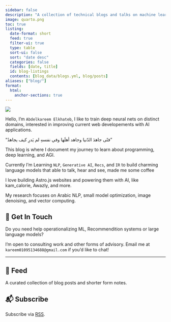 ```yaml
---
sidebar: false
description: "A collection of technical blogs and talks on machine learning and data science."
image: quarto.png
toc: true
listing:
  date-format: short
  feed: true
  filter-ui: true
  type: table
  sort-ui: false
  sort: "date desc"
  categories: false
  fields: [date, title]
  id: blog-listings
  contents: [blog_data/blogs.yml, blog/posts]
aliases: ["blog/"]
format:
  html:
    anchor-sections: true
---
```


::: {layout="[21,79]" .profile-header}

![](ai_hacker.png){.profile-pic}

Hello, I’m `Abdelkareem Elkhateb`, I like to train deep neural nets on distinct domains, interested in improving current web developements with AI applications. 

"فتًى جاهدَ الدّنيا وجاهد أهلَها وفي نفسهِ لم يَدرِ كيف 
يجاهدُ"
:::

This blog is where I document my journey to learn about programming, deep learning, and AGI.

Currently I’m Learning `NLP`, `Generative AI`, `Recs`, and `IR` to build charming language models that able to talk, hear and see, made me some coffee

I love building Astro.js websites and powering them with AI, like kam_calorie, Awazly, and more.

My research focuses on Arabic NLP, small model optimization, image denoising, and vector computing.

## 💼 Get In Touch

Do you need help operationalizing ML, Recommendition systems or large language models?  

I'm open to consulting work and other forms of advisory. Email me at `kareem01095134688@gmail.com` if you'd like to chat!

---

## 📮 Feed

A curated collection of blog posts and shorter form notes.

::: {#blog-listings}
:::

## 📬 Subscribe

Subscribe via [<i class="bi bi-rss"></i> RSS](index.xml).
